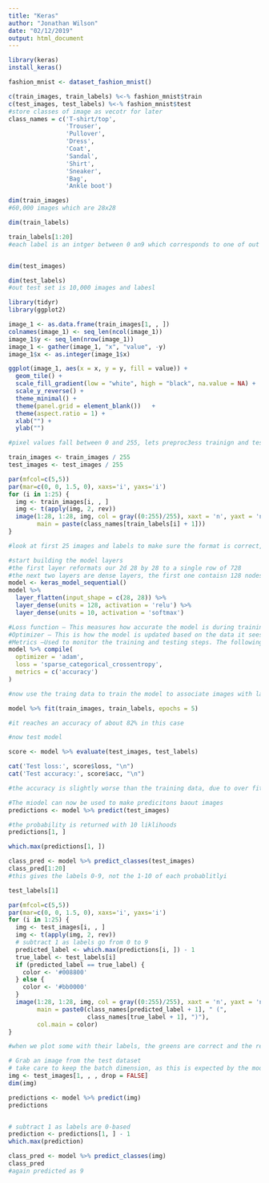 ---
title: "Keras"
author: "Jonathan Wilson"
date: "02/12/2019"
output: html_document
---

```{r}
library(keras)
install_keras()

```
```{r}
fashion_mnist <- dataset_fashion_mnist()

c(train_images, train_labels) %<-% fashion_mnist$train
c(test_images, test_labels) %<-% fashion_mnist$test
#store classes of image as vecotr for later
class_names = c('T-shirt/top',
                'Trouser',
                'Pullover',
                'Dress',
                'Coat', 
                'Sandal',
                'Shirt',
                'Sneaker',
                'Bag',
                'Ankle boot')
```

```{r}
dim(train_images)
#60,000 images which are 28x28

dim(train_labels)

train_labels[1:20]
#each label is an intger between 0 an9 which corresponds to one of out types of clothing


dim(test_images)

dim(test_labels)
#out test set is 10,000 images and labesl
```

```{r}
library(tidyr)
library(ggplot2)

image_1 <- as.data.frame(train_images[1, , ])
colnames(image_1) <- seq_len(ncol(image_1))
image_1$y <- seq_len(nrow(image_1))
image_1 <- gather(image_1, "x", "value", -y)
image_1$x <- as.integer(image_1$x)

ggplot(image_1, aes(x = x, y = y, fill = value)) +
  geom_tile() +
  scale_fill_gradient(low = "white", high = "black", na.value = NA) +
  scale_y_reverse() +
  theme_minimal() +
  theme(panel.grid = element_blank())   +
  theme(aspect.ratio = 1) +
  xlab("") +
  ylab("")

#pixel values fall between 0 and 255, lets preproc3ess trainign and test sets to scale these ti between 0 and 1 byt dividing by 255


```

```{r}
train_images <- train_images / 255
test_images <- test_images / 255

par(mfcol=c(5,5))
par(mar=c(0, 0, 1.5, 0), xaxs='i', yaxs='i')
for (i in 1:25) { 
  img <- train_images[i, , ]
  img <- t(apply(img, 2, rev)) 
  image(1:28, 1:28, img, col = gray((0:255)/255), xaxt = 'n', yaxt = 'n',
        main = paste(class_names[train_labels[i] + 1]))
}

#look at first 25 images and labels to make sure the format is correct, looks like it is
```

```{r}

#start building the model layers
#the first layer reformats our 2d 28 by 28 to a single row of 728
#the next two layers are dense layers, the first one contaisn 128 nodes or neurons, and the soft max layer contains provides 10 probability scores with add to 1, this is the oprobablyility of each image belonging to each of our categories
model <- keras_model_sequential()
model %>%
  layer_flatten(input_shape = c(28, 28)) %>%
  layer_dense(units = 128, activation = 'relu') %>%
  layer_dense(units = 10, activation = 'softmax')

#Loss function — This measures how accurate the model is during training. We want to minimize this function to “steer” the model in the right direction.
#Optimizer — This is how the model is updated based on the data it sees and its loss function.
#Metrics —Used to monitor the training and testing steps. The following example uses accuracy, the fraction of the images that are correctly classified.
model %>% compile(
  optimizer = 'adam', 
  loss = 'sparse_categorical_crossentropy',
  metrics = c('accuracy')
)
```

```{r}
#now use the traing data to train the model to associate images with labels

model %>% fit(train_images, train_labels, epochs = 5)

#it reaches an accuracy of about 82% in this case
```
```{r}
#now test model

score <- model %>% evaluate(test_images, test_labels)

cat('Test loss:', score$loss, "\n")
cat('Test accuracy:', score$acc, "\n")

#the accuracy is slightly worse than the training data, due to over fitting
```
```{r}
#The miodel can now be used to make predicitons baout images
predictions <- model %>% predict(test_images)

#the probability is returned with 10 liklihoods
predictions[1, ]

which.max(predictions[1, ])

class_pred <- model %>% predict_classes(test_images)
class_pred[1:20]
#this gives the labels 0-9, not the 1-10 of each probablitlyi

test_labels[1]
```
```{r}

par(mfcol=c(5,5))
par(mar=c(0, 0, 1.5, 0), xaxs='i', yaxs='i')
for (i in 1:25) { 
  img <- test_images[i, , ]
  img <- t(apply(img, 2, rev)) 
  # subtract 1 as labels go from 0 to 9
  predicted_label <- which.max(predictions[i, ]) - 1
  true_label <- test_labels[i]
  if (predicted_label == true_label) {
    color <- '#008800' 
  } else {
    color <- '#bb0000'
  }
  image(1:28, 1:28, img, col = gray((0:255)/255), xaxt = 'n', yaxt = 'n',
        main = paste0(class_names[predicted_label + 1], " (",
                      class_names[true_label + 1], ")"),
        col.main = color)
}

#when we plot some with their labels, the greens are correct and the red is incorrectly called by the model

```

```{r}
# Grab an image from the test dataset
# take care to keep the batch dimension, as this is expected by the model
img <- test_images[1, , , drop = FALSE]
dim(img)

predictions <- model %>% predict(img)
predictions


# subtract 1 as labels are 0-based
prediction <- predictions[1, ] - 1
which.max(prediction)

class_pred <- model %>% predict_classes(img)
class_pred
#again predicted as 9
```

